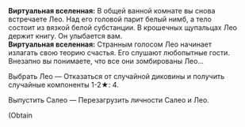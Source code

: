 {{Диалог Начало}}
:'''Виртуальная вселенная:''' В общей ванной комнате вы снова встречаете Лео. Над его головой парит белый нимб, а тело состоит из вязкой белой субстанции. В крошечных щупальцах Лео держит книгу. Он улыбается вам.
:'''Виртуальная вселенная:''' Странным голосом Лео начинает излагать свою теорию счастья. Его слушают любопытные гости. Внезапно вы понимаете, что все они зомбированы Лео...
:{{Диалог|Звезда}} Выбрать Лео &mdash; Отказаться от случайной диковины и получить случайные компоненты 1-2★: 4.
:{{Диалог|Звезда}} Выпустить Салео &mdash; Перезагрузить личности Салео и Лео.
:;(Obtain {{Предмет|Космические фрагменты|20|x=100}}
{{Диалог Конец}}